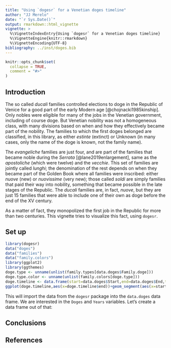 ```yaml
---
title: "Using `dogesr` for a Venetian doges timeline"
author: "JJ Merelo"
date: "`r Sys.Date()`"
output: rmarkdown::html_vignette
vignette: >
  %\VignetteIndexEntry{Using `dogesr` for a Venetian doges timeline}
  %\VignetteEngine{knitr::rmarkdown}
  %\VignetteEncoding{UTF-8}
bibliography: ../inst/doges.bib
---
```


```r
knitr::opts_chunk$set(
  collapse = TRUE,
  comment = "#>"
)
```

## Introduction

The so called *ducali* families controlled elections to doge in the Republic of Venice for a good part of the early Modern age [@chojnacki1985kinship]. Only nobles were eligible for many of the jobs in the Venetian government, including of course doge. But Venetian nobility was not a homogeneous class, with many divisions based on when and how they effectively became part of the nobility. The families to which the first doges belonged are classified, in this library, as either *estinte* (extinct) or Unknown (in many cases, only the name of the doge is known, not the family name).

The *evangeliche* families are just four, and are part of the families that became noble during the *Serrata* [@lane2019enlargement], same as the *apostoliche* (which were twelve) and the *vecchie*. This set of families are jointly called *lunghi*; the denomination of the rest depends on when they became part of the Golden Book where all families were inscribed: either *nuove* (new) or *nuovissime* (very new); those called *soldi* are simply families that paid their way into nobility, something that became possible in the late stages of the Republic. The *ducali* families are, in fact, *nuove*, but they are just 15 families that were able to include one of their own as doge before the end of the XV century.

As a matter of fact, they monopolized the first job in the Republic for more than two centuries. This vignette tries to visualize this fact, using `dogesr`.

## Set up

```r
library(dogesr)
data("doges")
data("families")
data("family.colors")
library(ggplot2)
library(ggthemes)
doge.type <- unname(unlist(family.types[data.doges$Family.doge]))
doge.type.color <- unname(unlist(family.colors[doge.type]))
doge.timeline <- data.frame(start=data.doges$Start,end=data.doges$End,type=doge.type,color=doge.type.color)
ggplot(doge.timeline,aes(x=doge.timeline$end))+geom_segment(aes(x=start,xend=end,y=doge.type,yend=doge.type,color=doge.type.color))+theme_economist()+theme(legend.position="none")+xlab("Year")
```

This will import the data from the `dogesr` package into the `data.doges` data frame. We are interested in the `Doges` and `Years` variables. Let's create a data frame out of that:


## Conclusions

## References
